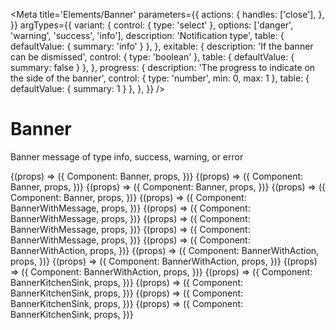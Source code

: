 
<Meta
  title='Elements/Banner'
  parameters={{
    actions: {
      handles: ['close'],
    },
  }}
  argTypes={{
    variant: {
      control: { type: 'select' },
      options: ['danger', 'warning', 'success', 'info'],
      description: 'Notification type',
      table: { defaultValue: { summary: 'info' } },
    },
    exitable: {
      description: 'If the banner can be dismissed',
      control: { type: 'boolean' },
      table: { defaultValue: { summary: false } },
    },
    progress: {
      description: 'The progress to indicate on the side of the banner',
      control: { type: 'number', min: 0, max: 1 },
      table: { defaultValue: { summary: 1 } },
    },
  }}
/>

# Banner

Banner message of type info, success, warning, or error

<Canvas>
  <Story
    name='Info'
    args={{
      variant: 'info',
    }}
  >
    {(props) => ({
      Component: Banner,
      props,
    })}
  </Story>
</Canvas>

<Canvas>
  <Story
    name='Success'
    args={{
      variant: 'success',
    }}
  >
    {(props) => ({
      Component: Banner,
      props,
    })}
  </Story>
</Canvas>

<Canvas>
  <Story
    name='Warning'
    args={{
      variant: 'warning',
    }}
  >
    {(props) => ({
      Component: Banner,
      props,
    })}
  </Story>
</Canvas>

<Canvas>
  <Story
    name='Danger'
    args={{
      variant: 'danger',
    }}
  >
    {(props) => ({
      Component: Banner,
      props,
    })}
  </Story>
</Canvas>

<Canvas>
  <Story
    name='Info with message'
    args={{
      variant: 'info',
    }}
  >
    {(props) => ({
      Component: BannerWithMessage,
      props,
    })}
  </Story>
</Canvas>

<Canvas>
  <Story
    name='Success with message'
    args={{
      variant: 'success',
    }}
  >
    {(props) => ({
      Component: BannerWithMessage,
      props,
    })}
  </Story>
</Canvas>

<Canvas>
  <Story
    name='Warning with message'
    args={{
      variant: 'warning',
    }}
  >
    {(props) => ({
      Component: BannerWithMessage,
      props,
    })}
  </Story>
</Canvas>

<Canvas>
  <Story
    name='Danger with message'
    args={{
      variant: 'danger',
    }}
  >
    {(props) => ({
      Component: BannerWithMessage,
      props,
    })}
  </Story>
</Canvas>

<Canvas>
  <Story
    name='Info with action'
    args={{
      variant: 'info',
    }}
  >
    {(props) => ({
      Component: BannerWithAction,
      props,
    })}
  </Story>
</Canvas>

<Canvas>
  <Story
    name='Success with action'
    args={{
      variant: 'success',
    }}
  >
    {(props) => ({
      Component: BannerWithAction,
      props,
    })}
  </Story>
</Canvas>

<Canvas>
  <Story
    name='Warning with action'
    args={{
      variant: 'warning',
    }}
  >
    {(props) => ({
      Component: BannerWithAction,
      props,
    })}
  </Story>
</Canvas>

<Canvas>
  <Story
    name='Danger with action'
    args={{
      variant: 'danger',
    }}
  >
    {(props) => ({
      Component: BannerWithAction,
      props,
    })}
  </Story>
</Canvas>

<Canvas>
  <Story
    name='Info kitchen sink'
    args={{
      variant: 'info',
    }}
  >
    {(props) => ({
      Component: BannerKitchenSink,
      props,
    })}
  </Story>
</Canvas>

<Canvas>
  <Story
    name='Success kitchen sink'
    args={{
      variant: 'success',
    }}
  >
    {(props) => ({
      Component: BannerKitchenSink,
      props,
    })}
  </Story>
</Canvas>

<Canvas>
  <Story
    name='Warning kitchen sink'
    args={{
      variant: 'warning',
    }}
  >
    {(props) => ({
      Component: BannerKitchenSink,
      props,
    })}
  </Story>
</Canvas>

<Canvas>
  <Story
    name='Danger kitchen sink'
    args={{
      variant: 'danger',
    }}
  >
    {(props) => ({
      Component: BannerKitchenSink,
      props,
    })}
  </Story>
</Canvas>

